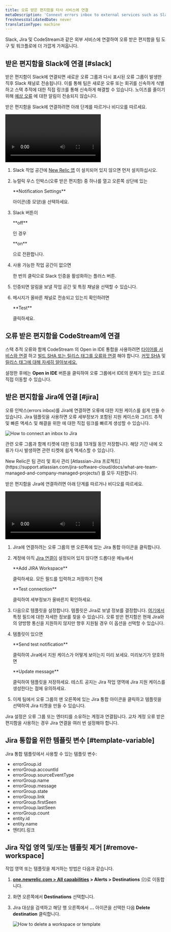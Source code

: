 ```yaml
---
title: 오류 받은 편지함을 타사 서비스에 연결
metaDescription: 'Connext errors inbox to external services such as Slack, Jira, and CodeStream'
freshnessValidatedDate: never
translationType: machine
---
```


Slack, Jira 및 CodeStream과 같은 외부 서비스에 연결하여 오류 받은 편지함을 팀 도구 및 워크플로에 더 가깝게 가져옵니다.

## 받은 편지함을 Slack에 연결 [#slack]

받은 편지함이 Slack에 연결되면 새로운 오류 그룹과 다시 표시된 오류 그룹이 발생한 직후 Slack 채널로 전송됩니다. 이를 통해 팀은 새로운 오류 또는 회귀를 신속하게 식별하고 스택 추적에 대한 직접 링크를 통해 신속하게 해결할 수 있습니다. 노이즈를 줄이기 위해 [예상 오류](/docs/errors-inbox/errors-inbox/#expected) 에 대한 알림이 전송되지 않습니다.

받은 편지함을 Slack에 연결하려면 아래 단계를 따르거나 비디오를 따르세요.

<Video
  id="HEbX0dgeGGw"
  type="youtube"
/>

1. Slack 작업 공간에 [New Relic 앱](https://newrelic.slack.com/apps/AP92KQJS3-new-relic?tab=more_info) 이 설치되어 있지 않으면 먼저 설치하십시오.

2. 뉴럴릭 우스 인박스(오류 받은 편지함) 중 하나를 열고 오른쪽 상단에 있는

   <DNT>
     **Notification Settings**
   </DNT>

   아이콘(종 모양)을 선택하세요.

3. Slack 버튼이

   <DNT>
     **off**
   </DNT>

   인 경우

   <DNT>
     **on**
   </DNT>

   으로 전환합니다.

4. 사용 가능한 작업 공간이 없으면

   <Icon name="fe-plus"/>

   한 번의 클릭으로 Slack 인증을 활성화하는 플러스 버튼.

5. 인증되면 알림을 보낼 작업 공간 및 특정 채널을 선택할 수 있습니다.

6. 메시지가 올바른 채널로 전송되고 있는지 확인하려면

   <DNT>
     **Test**
   </DNT>

   클릭하세요.

## 오류 받은 편지함을 CodeStream에 연결

<InlinePopover type="apm"/>스택 추적 오류와 함께 CodeStream 의 Open in IDE 통합을 사용하려면 [타이어를 서비스와 연결](/docs/codestream/how-use-codestream/performance-monitoring#repo-association) 하고 [빌드 SHA 또는 릴리스 태그를 오류와 연결](/docs/codestream/how-use-codestream/performance-monitoring#buildsha) 해야 합니다. [커밋 SHA](https://git-scm.com/book/en/v2/Git-Tools-Revision-Selection) 및 [릴리스 태그에 대해 자세히 알아보세요.](https://git-scm.com/book/en/v2/Git-Basics-Tagging)

설정한 후에는 <DNT>**Open in IDE**</DNT> 버튼을 클릭하여 오류 그룹에서 IDE의 문제가 있는 코드로 직접 이동할 수 있습니다.

## 받은 편지함을 Jira에 연결 [#jira]

오류 인박스(errors inbox)를 Jira에 연결하면 오류에 대한 지원 케이스를 쉽게 만들 수 있습니다. Jira 템플릿을 사용하면 오류 세부정보가 포함된 지원 케이스와 그리드 추적 및 빠른 액세스 및 해결을 위한 <InlinePopover type="apm"/>에 대한 직접 링크를 빠르게 생성할 수 있습니다.

<img
  title="How connect an inbox to Jira"
  alt="How to connect an inbox to Jira"
  src="/images/errors-inbox_screenshot-crop_jira-button-option.webp"
/>

관련 오류 그룹과 함께 티켓에 대한 링크를 13개월 동안 저장합니다. 해당 기간 내에 오류가 다시 발생하면 관련 티켓에 쉽게 액세스할 수 있습니다.

<Callout variant="important">
  New Relic은 팀 관리 및 회사 관리 [Atlassian-Jira 프로젝트](https://support.atlassian.com/jira-software-cloud/docs/what-are-team-managed-and-company-managed-projects/) 를 모두 지원합니다.
</Callout>

받은 편지함을 Jira에 연결하려면 아래 단계를 따르거나 비디오를 따르세요.

<Video
  id="v2frs2Pyjfw"
  type="youtube"
/>

1. Jira에 연결하려는 오류 그룹의 맨 오른쪽에 있는 Jira 통합 아이콘을 클릭합니다.

2. 계정에 아직 [Jira 연결이](/docs/alerts-applied-intelligence/notifications/notification-integrations/#set-up-jira) 설정되어 있지 않다면 드롭다운 메뉴에서

   <DNT>
     **Add JIRA Workspace**
   </DNT>

   클릭하세요. 모든 필드를 입력하고 저장하기 전에

   <DNT>
     **Test connection**
   </DNT>

   클릭하여 세부정보가 올바른지 확인하세요.

3. 다음으로 템플릿을 설정합니다. 템플릿은 Jira로 보낼 정보를 결정합니다. [여기에서](/docs/alerts-applied-intelligence/notifications/notification-integrations/#configure-jira-message-template) 특정 필드에 대한 자세한 정보를 찾을 수 있습니다. 오류 받은 편지함은 현재 Jira와의 양방향 통신을 지원하지 않지만 향후 지원될 경우 이 옵션을 선택할 수 있습니다.

4. 템플릿이 있으면

   <DNT>
     **Send test notification**
   </DNT>

   클릭하여 Jira에서 지원 케이스가 어떻게 보이는지 미리 보세요. 미리보기가 양호하면

   <DNT>
     **Update message**
   </DNT>

   클릭하여 템플릿을 저장하세요. 테스트 공지는 Jira 작업 영역에 Jira 지원 케이스를 생성한다는 점에 유의하세요.

5. 이제 팀에서 오류 그룹의 맨 오른쪽에 있는 Jira 통합 아이콘을 클릭하고 템플릿을 선택하여 Jira 티켓을 만들 수 있습니다.

Jira 설정은 오류 그룹 또는 엔터티를 소유하는 계정과 연결됩니다. 교차 계정 오류 받은 편지함을 사용하는 경우 Jira 연결을 여러 번 설정해야 합니다.

## Jira 통합을 위한 템플릿 변수 [#template-variable]

Jira 통합 템플릿에서 사용할 수 있는 템플릿 변수:

* errorGroup.id
* errorGroup.accountId
* errorGroup.sourceEventType
* errorGroup.name
* errorGroup.message
* errorGroup.state
* errorGroup.link
* errorGroup.firstSeen
* errorGroup.lastSeen
* errorGroup.count
* entity.id
* entity.name
* 엔티티.링크

## Jira 작업 영역 및/또는 템플릿 제거 [#remove-workspace]

작업 영역 또는 템플릿을 제거하는 방법은 다음과 같습니다.

1. <DNT>**[one.newrelic.com > All capabilities](https://one.newrelic.com/all-capabilities) > Alerts > Destinations**</DNT> 으)로 이동합니다.

2. 화면 오른쪽에서 <DNT>**Destinations**</DNT> 선택합니다.

3. Jira 대상을 검색하고 해당 행 오른쪽에서 <DNT>**...**</DNT> 아이콘을 선택한 다음 <DNT>**Delete destination**</DNT> 클릭합니다.

   <img
     title="How to delete a workspace or template"
     alt="How to delete a workspace or template"
     src="/images/errors-inbox_screenshot-crop_delete-source.webp"
   />
